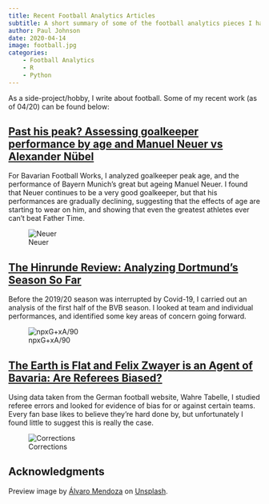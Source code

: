 ```yaml
---
title: Recent Football Analytics Articles
subtitle: A short summary of some of the football analytics pieces I have written recently (as of 04/20)
author: Paul Johnson
date: 2020-04-14
image: football.jpg
categories:
    - Football Analytics
    - R
    - Python
---
```


As a side-project/hobby, I write about football. Some of my recent work (as of 04/20) can be found below:

## [Past his peak? Assessing goalkeeper performance by age and Manuel Neuer vs Alexander Nübel](https://www.bavarianfootballworks.com/2020/1/29/21112631/bayern-munich-manuel-neuer-peak-statistical-performance-analysis-goalkeeper-age-alexander-nubel)

For Bavarian Football Works, I analyzed goalkeeper peak age, and the performance of Bayern Munich's great but ageing Manuel Neuer. I found that Neuer continues to be a very good goalkeeper, but that his performances are gradually declining, suggesting that the effects of age are starting to wear on him, and showing that even the greatest athletes ever can't beat Father Time.

![Neuer](https://cdn.vox-cdn.com/uploads/chorus_asset/file/19654170/neuer_nubel.png)

## [The Hinrunde Review: Analyzing Dortmund’s Season So Far](https://www.fearthewall.com/2020/1/4/21049708/the-hinrunde-review-analyzing-dortmunds-season-so-far)

Before the 2019/20 season was interrupted by Covid-19, I carried out an analysis of the first half of the BVB season. I looked at team and individual performances, and identified some key areas of concern going forward.

![npxG+xA/90](https://cdn.vox-cdn.com/uploads/chorus_asset/file/19607138/playerxgxa.png)

## [The Earth is Flat and Felix Zwayer is an Agent of Bavaria: Are Referees Biased?](https://www.fearthewall.com/2019/9/2/20844855/the-earth-is-flat-and-felix-zwyer-is-an-agent-of-bavaria-are-referees-biased)

Using data taken from the German football website, Wahre Tabelle, I studied referee errors and looked for evidence of bias for or against certain teams. Every fan base likes to believe they're hard done by, but unfortunately I found little to suggest this is really the case.

![Corrections](https://cdn.vox-cdn.com/uploads/chorus_asset/file/19161141/corrected_goals.png)

## Acknowledgments {.appendix}

Preview image by [Álvaro Mendoza](https://unsplash.com/@a56) on [Unsplash](https://unsplash.com/photos/man-jump-about-to-hold-ball-near-net-6dRiUBjRvsM).